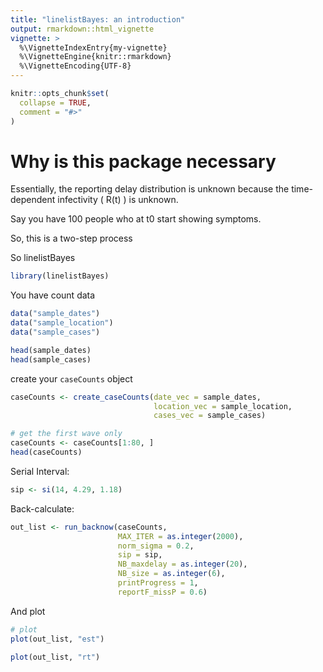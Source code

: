 ```yaml
---
title: "linelistBayes: an introduction"
output: rmarkdown::html_vignette
vignette: >
  %\VignetteIndexEntry{my-vignette}
  %\VignetteEngine{knitr::rmarkdown}
  %\VignetteEncoding{UTF-8}
---
```


```r
knitr::opts_chunk$set(
  collapse = TRUE,
  comment = "#>"
)
```

# Why is this package necessary

Essentially, the reporting delay distribution is unknown because the time-dependent infectivity ( R(t) ) is unknown.

Say you have 100 people who at t0 start showing symptoms.

So, this is a two-step process

So linelistBayes


```r
library(linelistBayes)
```

You have count data
```r
data("sample_dates")
data("sample_location")
data("sample_cases")

head(sample_dates)
head(sample_cases)
```

create your `caseCounts` object
```r
caseCounts <- create_caseCounts(date_vec = sample_dates,
                                location_vec = sample_location,
                                cases_vec = sample_cases)

# get the first wave only
caseCounts <- caseCounts[1:80, ]
head(caseCounts)
```

Serial Interval: 
```r
sip <- si(14, 4.29, 1.18)
```

Back-calculate:
```r
out_list <- run_backnow(caseCounts, 
                        MAX_ITER = as.integer(2000), 
                        norm_sigma = 0.2,
                        sip = sip,
                        NB_maxdelay = as.integer(20),
                        NB_size = as.integer(6),
                        printProgress = 1,
                        reportF_missP = 0.6)
```

And plot
```r
# plot
plot(out_list, "est")

plot(out_list, "rt")
```


